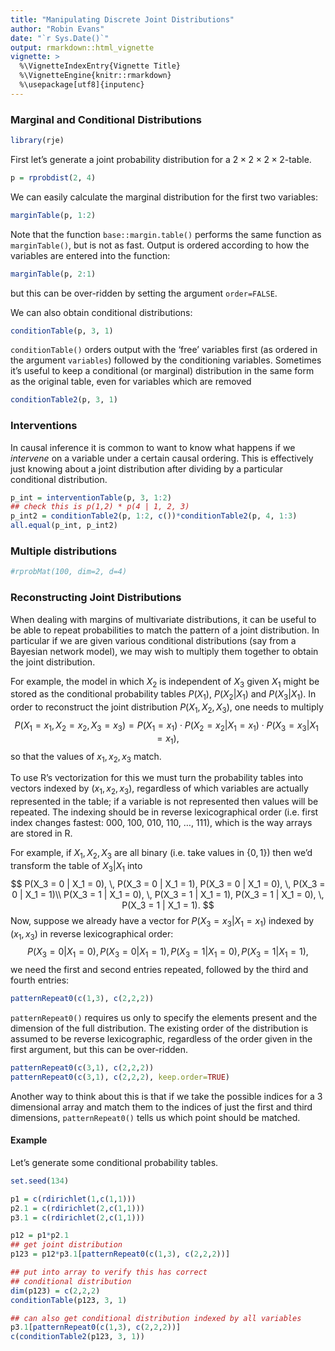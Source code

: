 ```yaml
---
title: "Manipulating Discrete Joint Distributions"
author: "Robin Evans"
date: "`r Sys.Date()`"
output: rmarkdown::html_vignette
vignette: >
  %\VignetteIndexEntry{Vignette Title}
  %\VignetteEngine{knitr::rmarkdown}
  %\usepackage[utf8]{inputenc}
---
```


### Marginal and Conditional Distributions

```r
library(rje)
```

First let's generate a joint probability distribution for a 
$2 \times 2 \times 2 \times 2$-table. 
```r
p = rprobdist(2, 4)
```
We can easily calculate the marginal distribution for the first
two variables:
```r
marginTable(p, 1:2)
```
Note that the function `base::margin.table()` performs the same 
function as `marginTable()`, but is not as fast.  Output is 
ordered according to how the variables are entered into the function:
```r
marginTable(p, 2:1)
```
but this can be over-ridden by setting the argument `order=FALSE`.

We can also obtain conditional distributions:
```r
conditionTable(p, 3, 1)
```
`conditionTable()` orders output with the 'free' variables first
(as ordered in the argument `variables`) followed by the conditioning
variables.  Sometimes it's useful to keep a conditional (or marginal) 
distribution in the same form as the original table, even for variables 
which are removed
```r
conditionTable2(p, 3, 1)
```

### Interventions

In causal inference it is common to want to know what happens if we 
*intervene* on a variable under a certain causal ordering.  This is 
effectively just knowing about a joint distribution after dividing by
a particular conditional distribution.  
```r
p_int = interventionTable(p, 3, 1:2)
## check this is p(1,2) * p(4 | 1, 2, 3)
p_int2 = conditionTable2(p, 1:2, c())*conditionTable2(p, 4, 1:3)
all.equal(p_int, p_int2)
```


### Multiple distributions

```r
#rprobMat(100, dim=2, d=4)
```

### Reconstructing Joint Distributions

When dealing with margins of multivariate distributions, it can be
useful to be able to repeat probabilities to match the pattern of a
joint distribution.  In particular if we are given various conditional
distributions (say from a Bayesian network model), we may wish to
multiply them together to obtain the joint distribution.

For example, the model in which $X_2$ is independent of $X_3$ given
$X_1$ might be stored as the conditional probability tables $P(X_1)$,
$P(X_2 | X_1)$ and $P(X_3 | X_1)$.  In order to reconstruct the joint
distribution $P(X_1,X_2,X_3)$, one needs to multiply
$$
P(X_1=x_1,X_2=x_2,X_3=x_3)
= P(X_1=x_1) \cdot P(X_2 = x_2 | X_1=x_1) \cdot P(X_3 = x_3 | X_1=x_1),
$$
so that the values of $x_1,x_2,x_3$ match.

To use R's vectorization for this we must turn the 
probability tables into vectors indexed by
$(x_1,x_2,x_3)$, regardless of which variables are actually represented
in the table; if a variable is not represented then values will be
repeated.  The indexing should be in reverse lexicographical order
(i.e. first index changes fastest: 000, 100, 010, 110, ..., 111),
which is the way arrays are stored in R.  

For example, if $X_1,X_2,X_3$ are all binary (i.e.\ take values in
$\{0,1\}$) then we'd transform the table of $X_3 | X_1$ into
$$
P(X_3 = 0 | X_1 = 0), \, P(X_3 = 0 | X_1 = 1), P(X_3 = 0 | X_1 = 0), \, P(X_3 = 0 | X_1 = 1)\\
P(X_3 = 1 | X_1 = 0), \, P(X_3 = 1 | X_1 = 1), P(X_3 = 1 | X_1 = 0), \, P(X_3 = 1 | X_1 = 1).
$$
Now, suppose we already have a vector for $P(X_3 = x_3 | X_1 = x_1)$
indexed by $(x_1, x_3)$ in reverse lexicographical order:
$$
P(X_3 = 0 | X_1 = 0), \, P(X_3 = 0 | X_1 = 1), P(X_3 = 1 | X_1 = 0), \, P(X_3 = 1 | X_1 = 1),
$$
we need the first and second entries repeated, followed by the third
and fourth entries:
```r
patternRepeat0(c(1,3), c(2,2,2))
```

`patternRepeat0()` requires us only to specify the elements present
and the dimension of the full distribution.  The existing order of the
distribution is assumed to be reverse lexicographic, regardless of the
order given in the first argument, but this can be over-ridden.

```r
patternRepeat0(c(3,1), c(2,2,2))
patternRepeat0(c(3,1), c(2,2,2), keep.order=TRUE)
```

Another way to think about this is that if we take the possible
indices for a 3 dimensional array and match them to the indices of 
just the first and third dimensions, `patternRepeat0()` tells us 
which point should be matched.

#### Example

Let's generate some conditional probability tables.
```r
set.seed(134)

p1 = c(rdirichlet(1,c(1,1)))
p2.1 = c(rdirichlet(2,c(1,1)))
p3.1 = c(rdirichlet(2,c(1,1)))

p12 = p1*p2.1
## get joint distribution
p123 = p12*p3.1[patternRepeat0(c(1,3), c(2,2,2))]

## put into array to verify this has correct
## conditional distribution
dim(p123) = c(2,2,2)
conditionTable(p123, 3, 1)

## can also get conditional distribution indexed by all variables
p3.1[patternRepeat0(c(1,3), c(2,2,2))]
c(conditionTable2(p123, 3, 1))
```
